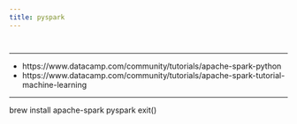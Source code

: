 ```yaml
---
title: pyspark
---
```


```css
```
```r
```

*********************************************************************

* https://www.datacamp.com/community/tutorials/apache-spark-python  
* https://www.datacamp.com/community/tutorials/apache-spark-tutorial-machine-learning

*********************************************************************

brew install apache-spark
pyspark
exit()


